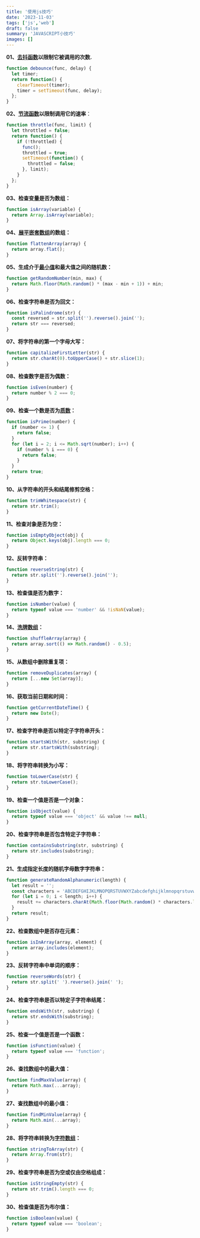 ```yaml
---
title: '使用js技巧'
date: '2023-11-03'
tags: ['js','web']
draft: false
summary: 'JAVASCRIPT小技巧'
images: []
---
```


**01、[去抖函数](https://www.zhihu.com/search?q=%E5%8E%BB%E6%8A%96%E5%87%BD%E6%95%B0&search_source=Entity&hybrid_search_source=Entity&hybrid_search_extra=%7B%22sourceType%22%3A%22answer%22%2C%22sourceId%22%3A3280879891%7D)以限制它被调用的次数.**

```js
function debounce(func, delay) {
  let timer;
  return function() {
    clearTimeout(timer);
    timer = setTimeout(func, delay);
  };
}

```

**02、[节流函数](https://www.zhihu.com/search?q=%E8%8A%82%E6%B5%81%E5%87%BD%E6%95%B0&search_source=Entity&hybrid_search_source=Entity&hybrid_search_extra=%7B%22sourceType%22%3A%22answer%22%2C%22sourceId%22%3A3280879891%7D)以限制调用它的速率**：

```js
function throttle(func, limit) {
  let throttled = false;
  return function() {
    if (!throttled) {
      func();
      throttled = true;
      setTimeout(function() {
        throttled = false;
      }, limit);
    }
  };
}

```

**03、检查变量是否为数组：**

```js
function isArray(variable) {
  return Array.isArray(variable);
}

```

**04、[展平嵌套数组](https://www.zhihu.com/search?q=%E5%B1%95%E5%B9%B3%E5%B5%8C%E5%A5%97%E6%95%B0%E7%BB%84&search_source=Entity&hybrid_search_source=Entity&hybrid_search_extra=%7B%22sourceType%22%3A%22answer%22%2C%22sourceId%22%3A3280879891%7D)的数组：**

```js
function flattenArray(array) {
  return array.flat();
}

```

**05、生成介于[最小值](https://www.zhihu.com/search?q=%E6%9C%80%E5%B0%8F%E5%80%BC&search_source=Entity&hybrid_search_source=Entity&hybrid_search_extra=%7B%22sourceType%22%3A%22answer%22%2C%22sourceId%22%3A3280879891%7D)和最大值之间的随机数：**

```js
function getRandomNumber(min, max) {
  return Math.floor(Math.random() * (max - min + 1)) + min;
}

```

**06、检查字符串是否为回文：**

```js
function isPalindrome(str) {
  const reversed = str.split('').reverse().join('');
  return str === reversed;
}

```

**07、将字符串的第一个字母大写：**

```js
function capitalizeFirstLetter(str) {
  return str.charAt(0).toUpperCase() + str.slice(1);
}

```

**08、检查数字是否为偶数：**

```js
function isEven(number) {
  return number % 2 === 0;
}

```

**09、检查一个数是否为[质数](https://www.zhihu.com/search?q=%E8%B4%A8%E6%95%B0&search_source=Entity&hybrid_search_source=Entity&hybrid_search_extra=%7B%22sourceType%22%3A%22answer%22%2C%22sourceId%22%3A3280879891%7D)：**

```js
function isPrime(number) {
  if (number <= 1) {
    return false;
  }
  for (let i = 2; i <= Math.sqrt(number); i++) {
    if (number % i === 0) {
      return false;
    }
  }
  return true;
}

```

**10、从字符串的开头和结尾修剪空格：**

```js
function trimWhitespace(str) {
  return str.trim();
}

```

**11、检查对象是否为空：**

```js
function isEmptyObject(obj) {
  return Object.keys(obj).length === 0;
}

```

**12、反转字符串：**

```js
function reverseString(str) {
  return str.split('').reverse().join('');
}

```

**13、检查值是否为数字：**

```js
function isNumber(value) {
  return typeof value === 'number' && !isNaN(value);
}

```

**14、[洗牌数组](https://www.zhihu.com/search?q=%E6%B4%97%E7%89%8C%E6%95%B0%E7%BB%84&search_source=Entity&hybrid_search_source=Entity&hybrid_search_extra=%7B%22sourceType%22%3A%22answer%22%2C%22sourceId%22%3A3280879891%7D)：**

```js
function shuffleArray(array) {
  return array.sort(() => Math.random() - 0.5);
}

```

**15、从数组中删除重复项：**

```js
function removeDuplicates(array) {
  return [...new Set(array)];
}

```

**16、获取当前日期和时间：**

```js
function getCurrentDateTime() {
  return new Date();
}

```

**17、检查字符串是否以特定子字符串开头：**

```js
function startsWith(str, substring) {
  return str.startsWith(substring);
}

```

**18、将字符串转换为小写：**

```js
function toLowerCase(str) {
  return str.toLowerCase();
}

```

**19、检查一个值是否是一个对象：**

```js
function isObject(value) {
  return typeof value === 'object' && value !== null;
}

```

**20、检查字符串是否包含特定子字符串：**

```js
function containsSubstring(str, substring) {
  return str.includes(substring);
}

```

**21、生成指定长度的随机字母数字字符串：**

```js
function generateRandomAlphanumeric(length) {
  let result = '';
  const characters = 'ABCDEFGHIJKLMNOPQRSTUVWXYZabcdefghijklmnopqrstuvwxyz0123456789';
  for (let i = 0; i < length; i++) {
    result += characters.charAt(Math.floor(Math.random() * characters.length));
  }
  return result;
}

```

**22、检查数组中是否存在元素：**

```js
function isInArray(array, element) {
  return array.includes(element);
}

```

**23、反转字符串中单词的顺序：**

```js
function reverseWords(str) {
  return str.split(' ').reverse().join(' ');
}

```

**24、检查字符串是否以特定子字符串结尾：**

```js
function endsWith(str, substring) {
  return str.endsWith(substring);
}

```

**25、检查一个值是否是一个函数：**

```js
function isFunction(value) {
  return typeof value === 'function';
}

```

**26、查找数组中的最大值：**

```js
function findMaxValue(array) {
  return Math.max(...array);
}

```

**27、查找数组中的最小值：**

```js
function findMinValue(array) {
  return Math.min(...array);
}

```

**28、将字符串转换为[字符数组](https://www.zhihu.com/search?q=%E5%AD%97%E7%AC%A6%E6%95%B0%E7%BB%84&search_source=Entity&hybrid_search_source=Entity&hybrid_search_extra=%7B%22sourceType%22%3A%22answer%22%2C%22sourceId%22%3A3280879891%7D)：**

```js
function stringToArray(str) {
  return Array.from(str);
}

```

**29、检查字符串是否为空或仅由空格组成：**

```js
function isStringEmpty(str) {
  return str.trim().length === 0;
}

```

**30、检查值是否为布尔值：**

```js
function isBoolean(value) {
  return typeof value === 'boolean';
}

```
